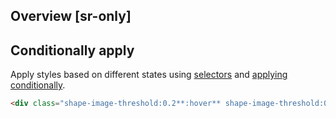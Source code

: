 ## Overview [sr-only]
<Overview/>

## Conditionally apply
Apply styles based on different states using [selectors](/guide/state-selectors) and [applying conditionally](/guide/applying-conditionally).
```html
<div class="shape-image-threshold:0.2**:hover** shape-image-threshold:0.2**@sm** shape-image-threshold:0.2**@dark** shape-image-threshold:0.2**@print**">…</div>
```

